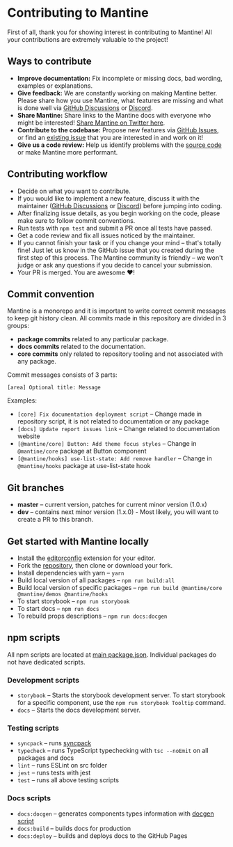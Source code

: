 

# Contributing to Mantine

First of all, thank you for showing interest in contributing to Mantine! All your contributions are extremely valuable to the project!

## Ways to contribute

- **Improve documentation:** Fix incomplete or missing docs, bad wording, examples or explanations.
- **Give feedback:** We are constantly working on making Mantine better. Please share how you use Mantine, what features are missing and what is done well via [GitHub Discussions](https://github.com/mantinedev/mantine/discussions/new) or [Discord](https://discord.gg/wbH82zuWMN).
- **Share Mantine:** Share links to the Mantine docs with everyone who might be interested! [Share Mantine on Twitter here](https://twitter.com/intent/tweet?text=Mantine%20%E2%80%93%20new%20React%20library%20with%20100%2B%20components%20and%20hooks.%20It%20has%20native%20dark%20theme%20support%20and%20focuses%20on%20accessibility%20and%20usability.%0A%0Ahttp%3A%2F%2Fmantine.dev%0A%0A%23reactjs%20).
- **Contribute to the codebase:** Propose new features via [GitHub Issues](https://github.com/mantinedev/mantine/issues/new), or find an [existing issue](https://github.com/mantinedev/mantine/labels/help%20wanted) that you are interested in and work on it!
- **Give us a code review:** Help us identify problems with the [source code](https://github.com/mantinedev/mantine/tree/master/src) or make Mantine more performant.

## Contributing workflow

- Decide on what you want to contribute.
- If you would like to implement a new feature, discuss it with the maintainer ([GitHub Discussions](https://github.com/mantinedev/mantine/discussions/new) or [Discord](https://discord.gg/wbH82zuWMN)) before jumping into coding.
- After finalizing issue details, as you begin working on the code, please make sure to follow commit conventions.
- Run tests with `npm test` and submit a PR once all tests have passed.
- Get a code review and fix all issues noticed by the maintainer.
- If you cannot finish your task or if you change your mind – that's totally fine! Just let us know in the GitHub issue that you created during the first step of this process. The Mantine community is friendly – we won't judge or ask any questions if you decide to cancel your submission.
- Your PR is merged. You are awesome ❤️!

## Commit convention

Mantine is a monorepo and it is important to write correct commit messages to keep git history clean. All commits made in this repository are divided in 3 groups:

- **package commits** related to any particular package.
- **docs commits** related to the documentation.
- **core commits** only related to repository tooling and not associated with any package.

Commit messages consists of 3 parts:

```
[area] Optional title: Message
```

Examples:

- `[core] Fix documentation deployment script` – Change made in repository script, it is not related to documentation or any package
- `[docs] Update report issues link` – Change related to documentation website
- `[@mantine/core] Button: Add theme focus styles` – Change in `@mantine/core` package at Button component
- `[@mantine/hooks] use-list-state: Add remove handler` – Change in `@mantine/hooks` package at use-list-state hook

## Git branches

- **master** – current version, patches for current minor version (1.0.x)
- **dev** – contains next minor version (1.x.0) - Most likely, you will want to create a PR to this branch.

## Get started with Mantine locally

- Install the [editorconfig](https://editorconfig.org/) extension for your editor.
- Fork the [repository](https://github.com/mantinedev/mantine), then clone or download your fork.
- Install dependencies with yarn – `yarn`
- Build local version of all packages – `npm run build:all`
- Build local version of specific packages – `npm run build @mantine/core @mantine/demos @mantine/hooks`
- To start storybook – `npm run storybook`
- To start docs – `npm run docs`
- To rebuild props descriptions – `npm run docs:docgen`

## npm scripts

All npm scripts are located at [main package.json](https://github.com/mantinedev/mantine/blob/master/package.json).
Individual packages do not have dedicated scripts.

### Development scripts

- `storybook` – Starts the storybook development server. To start storybook for a specific component, use the `npm run storybook Tooltip` command.
- `docs` – Starts the docs development server.

### Testing scripts

- `syncpack` – runs [syncpack](https://www.npmjs.com/package/syncpack)
- `typecheck` – runs TypeScript typechecking with `tsc --noEmit` on all packages and docs
- `lint` – runs ESLint on src folder
- `jest` – runs tests with jest
- `test` – runs all above testing scripts

### Docs scripts

- `docs:docgen` – generates components types information with [docgen script](https://github.com/mantinedev/mantine/blob/master/scripts/docgen.ts)
- `docs:build` – builds docs for production
- `docs:deploy` – builds and deploys docs to the GitHub Pages
